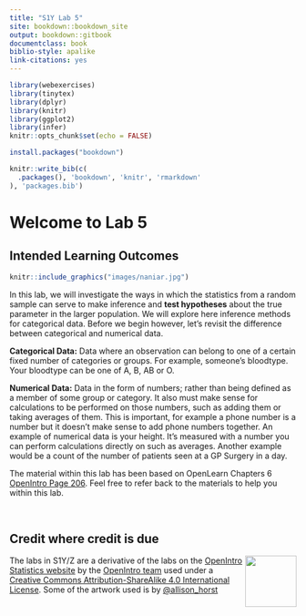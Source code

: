 ```yaml
---
title: "S1Y Lab 5"
site: bookdown::bookdown_site
output: bookdown::gitbook
documentclass: book
biblio-style: apalike
link-citations: yes
---
```


```r
library(webexercises)
library(tinytex)
library(dplyr)
library(knitr)
library(ggplot2)
library(infer)
knitr::opts_chunk$set(echo = FALSE)
```

```r
install.packages("bookdown")
```

```r
knitr::write_bib(c(
  .packages(), 'bookdown', 'knitr', 'rmarkdown'
), 'packages.bib')
```

# Welcome to Lab 5 {-}

## Intended Learning Outcomes {-}

```r
knitr::include_graphics("images/naniar.jpg")
```

In this lab, we will investigate the ways in which the statistics from a random sample can serve to make inference and **test hypotheses** about the true parameter in the larger population. We will explore here inference methods for categorical data. Before we begin however, let's revisit the difference between categorical and numerical data.

**Categorical Data:** Data where an observation can belong to one of a certain fixed number of categories or groups. For example, someone's bloodtype. Your bloodtype can be one of A, B, AB or O. 

**Numerical Data:** Data in the form of numbers; rather than being defined as a member of some group or category. It also must make sense for calculations to be performed on those numbers, such as adding them or taking averages of them. This is important, for example a phone number is a number but it doesn't make sense to add phone numbers together. An example of numerical data is your height. It's measured with a number you can perform calculations directly on such as averages. Another example would be a count of the number of patients seen at a GP Surgery in a day. 

The material within this lab has been based on OpenLearn Chapters 6 <a href="https://www.openintro.org/redirect.php?go=os4_tablet&referrer=/stat/os4.php#page=206">OpenIntro Page 206</a>. Feel free to refer back to the materials to help you within this lab. 

<br>

## Credit where credit is due {-}

<img style="float: right;" src="images/OIBookImage.png" width="90"/>

The labs in S1Y/Z are a derivative of the labs on the  <a href="https://www.openintro.org/book/os/">OpenIntro Statistics website</a> by the <a href="https://www.openintro.org/team/"> OpenIntro team</a> used under a <a href="https://creativecommons.org/licenses/by-sa/4.0/">Creative Commons Attribution-ShareAlike 4.0 International License</a>.  Some of the artwork used is by <a href="https://github.com/allisonhorst/stats-illustrations">@allison_horst</a>

<br>
